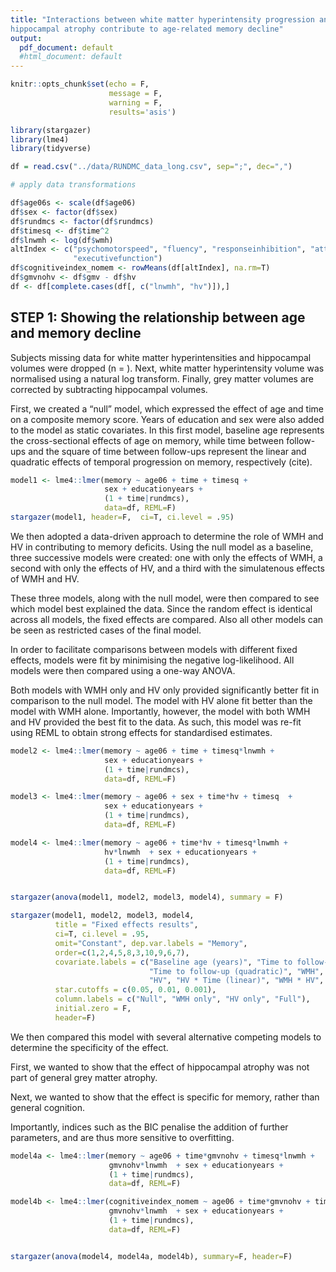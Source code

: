 ```yaml
---
title: "Interactions between white matter hyperintensity progression and
hippocampal atrophy contribute to age-related memory decline"
output:
  pdf_document: default
  #html_document: default
---
```


```r
knitr::opts_chunk$set(echo = F,
                      message = F,
                      warning = F,
                      results='asis')

library(stargazer)
library(lme4)
library(tidyverse)

df = read.csv("../data/RUNDMC_data_long.csv", sep=";", dec=",")

# apply data transformations

df$age06s <- scale(df$age06)
df$sex <- factor(df$sex)
df$rundmcs <- factor(df$rundmcs)
df$timesq <- df$time^2
df$lnwmh <- log(df$wmh)
altIndex <- c("psychomotorspeed", "fluency", "responseinhibition", "attention",
              "executivefunction")
df$cognitiveindex_nomem <- rowMeans(df[altIndex], na.rm=T)
df$gmvnohv <- df$gmv - df$hv
df <- df[complete.cases(df[, c("lnwmh", "hv")]),]
```

## STEP 1: Showing the relationship between age and memory decline

Subjects missing data for white matter hyperintensities and hippocampal volumes were dropped (n = ). Next, white matter hyperintensity volume was normalised using a natural log transform. Finally, grey matter volumes are corrected by subtracting hippocampal volumes. 

First, we created a "null" model, which expressed the effect of age and time on a composite memory score. Years of education and sex were also added to the model as static covariates. In this first model, baseline age represents the cross-sectional effects of age on memory, while time between follow-ups and the square of time between follow-ups represent the linear and quadratic effects of temporal progression on memory, respectively (cite). 


```r
model1 <- lme4::lmer(memory ~ age06 + time + timesq +
                     sex + educationyears +
                     (1 + time|rundmcs),
                     data=df, REML=F)
stargazer(model1, header=F,  ci=T, ci.level = .95)

```


We then adopted a data-driven approach to determine the role of WMH and HV in contributing to memory deficits. Using the null model as a baseline, three successive models were created: one with only the effects of WMH, a second with only the effects of HV, and a third with the simulatenous effects of WMH and HV. 

These three models, along with the null model, were then compared to see which model best explained the data. Since the random effect is identical across all models, the fixed effects are compared. Also all other models can be seen as restricted cases of the final model. 

In order to facilitate comparisons between models with different fixed effects, models were fit by minimising the negative log-likelihood. All models were then compared using a one-way ANOVA.


Both models with WMH only and HV only provided significantly better fit in comparison to the null model. The model with HV alone fit better than the model with WMH alone. Importantly, however, the model with both WMH and HV provided the best fit to the data. As such, this model was re-fit using REML to obtain strong effects for standardised estimates. 

```r

model2 <- lme4::lmer(memory ~ age06 + time + timesq*lnwmh +
                     sex + educationyears +
                     (1 + time|rundmcs), 
                     data=df, REML=F)

model3 <- lme4::lmer(memory ~ age06 + sex + time*hv + timesq  +
                     sex + educationyears +
                     (1 + time|rundmcs),
                     data=df, REML=F)

model4 <- lme4::lmer(memory ~ age06 + time*hv + timesq*lnwmh +
                     hv*lnwmh  + sex + educationyears +
                     (1 + time|rundmcs),
                     data=df, REML=F)


stargazer(anova(model1, model2, model3, model4), summary = F)

stargazer(model1, model2, model3, model4, 
          title = "Fixed effects results",
          ci=T, ci.level = .95, 
          omit="Constant", dep.var.labels = "Memory",
          order=c(1,2,4,5,8,3,10,9,6,7),
          covariate.labels = c("Baseline age (years)", "Time to follow-up (linear)", 
                               "Time to follow-up (quadratic)", "WMH", "WMH * Time (quadratic)",
                               "HV", "HV * Time (linear)", "WMH * HV", "Sex", "Education (years)"),
          star.cutoffs = c(0.05, 0.01, 0.001),
          column.labels = c("Null", "WMH only", "HV only", "Full"),
          initial.zero = F,
          header=F)
```

We then compared this model with several alternative competing models to determine the specificity of the effect.

First, we wanted to show that the effect of hippocampal atrophy was not part of general grey matter atrophy.

Next, we wanted to show that the effect is specific for memory, rather than general cognition. 

Importantly, indices such as the BIC penalise the addition of further parameters, and are thus more sensitive to overfitting. 


```r
model4a <- lme4::lmer(memory ~ age06 + time*gmvnohv + timesq*lnwmh +
                      gmvnohv*lnwmh  + sex + educationyears +
                      (1 + time|rundmcs),
                      data=df, REML=F)

model4b <- lme4::lmer(cognitiveindex_nomem ~ age06 + time*gmvnohv + timesq*lnwmh +
                      gmvnohv*lnwmh  + sex + educationyears +
                      (1 + time|rundmcs),
                      data=df, REML=F)


stargazer(anova(model4, model4a, model4b), summary=F, header=F)
```
